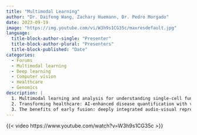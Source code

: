 ```yaml
---
title: "Multimodal Learning"
author: "Dr. Daifeng Wang, Zachary Huemann, Dr. Pedro Morgado"
date: 2023-09-19
image: "https://img.youtube.com/vi/W3h9s1CG35c/maxresdefault.jpg"
language: 
  title-block-author-single: "Presenter"
  title-block-author-plural: "Presenters"
  title-block-published: "Date"
categories:
  - Forums
  - Multimodal learning
  - Deep learning
  - Computer vision
  - Healthcare
  - Genomics
description: |
  1. Multimodal learning and analysis for understanding single-cell functional genomics in brains and brain diseases<br>
  2. Transforming healthcare: AI-enhanced disease quantification with vision-language models<br>
  3. The benefits of early fusion: deeply integrated audio-visual representation learning
---
```


{{< video https://www.youtube.com/watch?v=W3h9s1CG35c >}}
